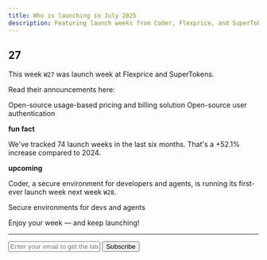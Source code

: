 ```yaml
---
title: Who is launching in July 2025
description: Featuring launch weeks from Coder, Flexprice, and SuperTokens.
---
```


## 27

This week `W27` was launch week at Flexprice and SuperTokens.

Read their announcements here:

<Card title="Flexprice Launch Week" href="https://flexprice.io/commit">
  Open-source usage-based pricing and billing solution
</Card>
<Card title="SuperTokens Launch Week" href="https://supertokens.com/blog/launch-week-1">
  Open-source user authentication
</Card>

**fun fact**

We've tracked 74 launch weeks in the last six months. That's a +52.1% increase compared to 2024.

**upcoming**

Coder, a secure environment for developers and agents, is running its first-ever launch week next week `W28`.

<Card title="Coder Launch Week" href="https://launch.coder.com/">
  Secure environments for devs and agents
</Card>

Enjoy your week — and keep launching!

---

<form
  action="https://buttondown.com/api/emails/embed-subscribe/launchweek.dev"
  method="post"
  target="popupwindow"
  onsubmit="window.open('https://buttondown.com/launchweek.dev', 'popupwindow')"
  class="embeddable-buttondown-form"
>
  <input
    type="email"
    name="email"
    placeholder="Enter your email to get the latest updates"
    id="bd-email"
  />
  <input type="submit" value="Subscribe" />
</form>
